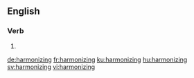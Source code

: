 ==English==

===Verb===
{{head|en|present participle}}

# {{present participle of|harmonize|lang=en}}

[[de:harmonizing]]
[[fr:harmonizing]]
[[ku:harmonizing]]
[[hu:harmonizing]]
[[sv:harmonizing]]
[[vi:harmonizing]]